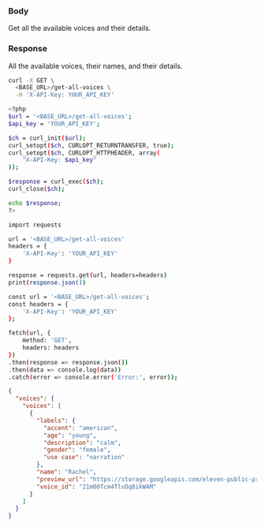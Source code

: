 
### Body

Get all the available voices and their details.

### Response

<ResponseField name="voices" type="string">
  All the available voices, their names, and their details.
</ResponseField>

<RequestExample>

```bash cURL
curl -X GET \
  <BASE_URL>/get-all-voices \
  -H 'X-API-Key: YOUR_API_KEY'

```

```bash PHP
<?php
$url = '<BASE_URL>/get-all-voices';
$api_key = 'YOUR_API_KEY';

$ch = curl_init($url);
curl_setopt($ch, CURLOPT_RETURNTRANSFER, true);
curl_setopt($ch, CURLOPT_HTTPHEADER, array(
    "X-API-Key: $api_key"
));

$response = curl_exec($ch);
curl_close($ch);

echo $response;
?>

```

```bash Python
import requests

url = '<BASE_URL>/get-all-voices'
headers = {
    'X-API-Key': 'YOUR_API_KEY'
}

response = requests.get(url, headers=headers)
print(response.json())

```

```bash JavaScript
const url = '<BASE_URL>/get-all-voices';
const headers = {
    'X-API-Key': 'YOUR_API_KEY'
};

fetch(url, {
    method: 'GET',
    headers: headers
})
.then(response => response.json())
.then(data => console.log(data))
.catch(error => console.error('Error:', error));


```

</RequestExample>

<ResponseExample>

```json Response
{
  "voices": {
    "voices": [
      {
        "labels": {
          "accent": "american",
          "age": "young",
          "description": "calm",
          "gender": "female",
          "use case": "narration"
        },
        "name": "Rachel",
        "preview_url": "https://storage.googleapis.com/eleven-public-prod/premade/voices/21m00Tcm4TlvDq8ikWAM/df6788f9-5c96-470d-8312-aab3b3d8f50a.mp3",
        "voice_id": "21m00Tcm4TlvDq8ikWAM"
      }
    ]
  }
}
```

</ResponseExample>
